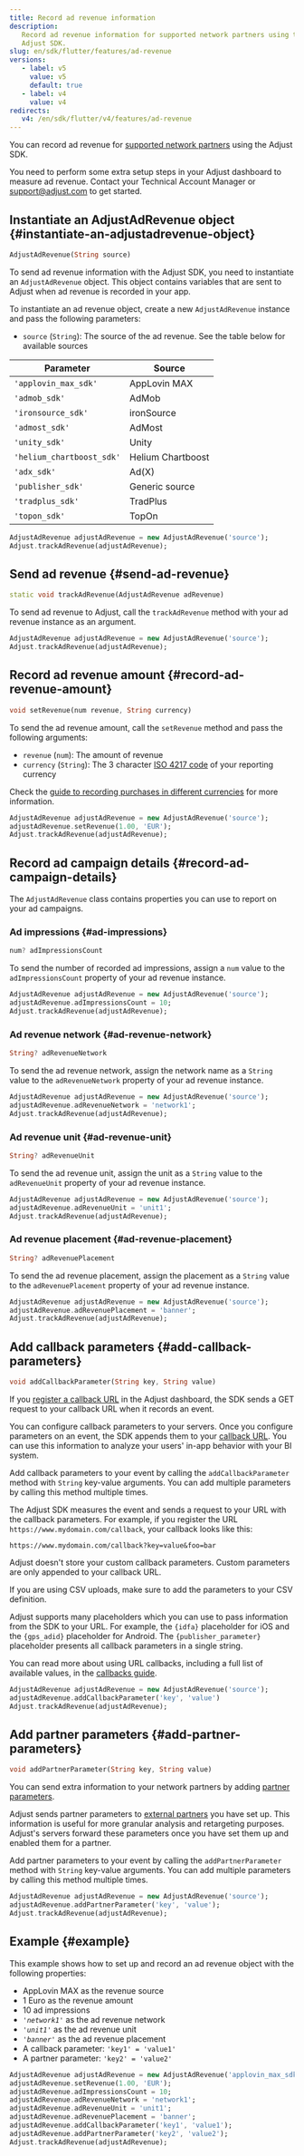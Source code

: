 ```yaml
---
title: Record ad revenue information
description:
   Record ad revenue information for supported network partners using the
   Adjust SDK.
slug: en/sdk/flutter/features/ad-revenue
versions:
   - label: v5
     value: v5
     default: true
   - label: v4
     value: v4
redirects:
   v4: /en/sdk/flutter/v4/features/ad-revenue
---
```


You can record ad revenue for [supported network partners](https://help.adjust.com/en/article/ad-revenue) using the Adjust SDK.

<Callout type="important">

You need to perform some extra setup steps in your Adjust dashboard to measure ad revenue. Contact your Technical Account Manager or support@adjust.com to get started.

</Callout>

## Instantiate an AdjustAdRevenue object {#instantiate-an-adjustadrevenue-object}

<CodeBlock title="Method signature">

```dart
AdjustAdRevenue(String source)

```

</CodeBlock>

To send ad revenue information with the Adjust SDK, you need to instantiate an `AdjustAdRevenue` object. This object contains variables that are sent to Adjust when ad revenue is recorded in your app.

To instantiate an ad revenue object, create a new `AdjustAdRevenue` instance and pass the following parameters:

- `source` (`String`): The source of the ad revenue. See the table below for available sources

| Parameter                 | Source            |
| ------------------------- | ----------------- |
| `'applovin_max_sdk'`      | AppLovin MAX      |
| `'admob_sdk'`             | AdMob             |
| `'ironsource_sdk'`        | ironSource        |
| `'admost_sdk'`            | AdMost            |
| `'unity_sdk'`             | Unity             |
| `'helium_chartboost_sdk'` | Helium Chartboost |
| `'adx_sdk'`               | Ad(X)             |
| `'publisher_sdk'`         | Generic source    |
| `'tradplus_sdk'`          | TradPlus          |
| `'topon_sdk'`             | TopOn             |

```dart
AdjustAdRevenue adjustAdRevenue = new AdjustAdRevenue('source');
Adjust.trackAdRevenue(adjustAdRevenue);
```

## Send ad revenue {#send-ad-revenue}

<CodeBlock title="Method signature">

```dart
static void trackAdRevenue(AdjustAdRevenue adRevenue)
```

</CodeBlock>

To send ad revenue to Adjust, call the `trackAdRevenue` method with your ad revenue instance as an argument.

```dart
AdjustAdRevenue adjustAdRevenue = new AdjustAdRevenue('source');
Adjust.trackAdRevenue(adjustAdRevenue);
```

## Record ad revenue amount {#record-ad-revenue-amount}

<CodeBlock title="Method signature">

```dart
void setRevenue(num revenue, String currency)

```

</CodeBlock>

To send the ad revenue amount, call the `setRevenue` method and pass the following arguments:

- `revenue` (`num`): The amount of revenue
- `currency` (`String`): The 3 character [ISO 4217 code](https://www.iban.com/currency-codes) of your reporting currency

<Callout type="seealso">

Check the [guide to recording purchases in different currencies](https://help.adjust.com/en/article/currency-conversion) for more information.

</Callout>

```dart
AdjustAdRevenue adjustAdRevenue = new AdjustAdRevenue('source');
adjustAdRevenue.setRevenue(1.00, 'EUR');
Adjust.trackAdRevenue(adjustAdRevenue);
```

## Record ad campaign details {#record-ad-campaign-details}

The `AdjustAdRevenue` class contains properties you can use to report on your ad campaigns.

### Ad impressions {#ad-impressions}

<CodeBlock title="Property declaration">

```dart
num? adImpressionsCount
```

</CodeBlock>

To send the number of recorded ad impressions, assign a `num` value to the `adImpressionsCount` property of your ad revenue instance.

```dart
AdjustAdRevenue adjustAdRevenue = new AdjustAdRevenue('source');
adjustAdRevenue.adImpressionsCount = 10;
Adjust.trackAdRevenue(adjustAdRevenue);
```

### Ad revenue network {#ad-revenue-network}

<CodeBlock title="Property declaration">

```dart
String? adRevenueNetwork
```

</CodeBlock>

To send the ad revenue network, assign the network name as a `String` value to the `adRevenueNetwork` property of your ad revenue instance.

```dart
AdjustAdRevenue adjustAdRevenue = new AdjustAdRevenue('source');
adjustAdRevenue.adRevenueNetwork = 'network1';
Adjust.trackAdRevenue(adjustAdRevenue);
```

### Ad revenue unit {#ad-revenue-unit}

<CodeBlock title="Property declaration">

```dart
String? adRevenueUnit
```

</CodeBlock>

To send the ad revenue unit, assign the unit as a `String` value to the `adRevenueUnit` property of your ad revenue instance.

```dart
AdjustAdRevenue adjustAdRevenue = new AdjustAdRevenue('source');
adjustAdRevenue.adRevenueUnit = 'unit1';
Adjust.trackAdRevenue(adjustAdRevenue);
```

### Ad revenue placement {#ad-revenue-placement}

<CodeBlock title="Property declaration">

```dart
String? adRevenuePlacement
```

</CodeBlock>

To send the ad revenue placement, assign the placement as a `String` value to the `adRevenuePlacement` property of your ad revenue instance.

```dart
AdjustAdRevenue adjustAdRevenue = new AdjustAdRevenue('source');
adjustAdRevenue.adRevenuePlacement = 'banner';
Adjust.trackAdRevenue(adjustAdRevenue);
```

## Add callback parameters {#add-callback-parameters}

<CodeBlock title="Method signature">

```dart
void addCallbackParameter(String key, String value)
```

</CodeBlock>

If you [register a callback URL](https://help.adjust.com/en/article/recommended-placeholders-callbacks) in the Adjust dashboard, the SDK sends a GET request to your callback URL when it records an event.

You can configure callback parameters to your servers. Once you configure parameters on an event, the SDK appends them to your [callback URL](https://help.adjust.com/en/article/raw-data-exports). You can use this information to analyze your users' in-app behavior with your BI system.

Add callback parameters to your event by calling the `addCallbackParameter` method with `String` key-value arguments. You can add multiple parameters by calling this method multiple times.

The Adjust SDK measures the event and sends a request to your URL with the callback parameters. For example, if you register the URL `https://www.mydomain.com/callback`, your callback looks like this:

<CodeBlock highlight="key=value, foo=bar">

```http
https://www.mydomain.com/callback?key=value&foo=bar
```

</CodeBlock>

<Callout type="note">

Adjust doesn't store your custom callback parameters. Custom parameters are only appended to your callback URL.

</Callout>

If you are using CSV uploads, make sure to add the parameters to your CSV definition.

Adjust supports many placeholders which you can use to pass information from the SDK to your URL. For example, the `{idfa}` placeholder for iOS and the `{gps_adid}` placeholder for Android. The `{publisher_parameter}` placeholder presents all callback parameters in a single string.

<Callout type="seealso">

You can read more about using URL callbacks, including a full list of available values, in the [callbacks guide](https://help.adjust.com/en/article/callbacks).

</Callout>

```dart
AdjustAdRevenue adjustAdRevenue = new AdjustAdRevenue('source');
adjustAdRevenue.addCallbackParameter('key', 'value')
Adjust.trackAdRevenue(adjustAdRevenue);
```

## Add partner parameters {#add-partner-parameters}

<CodeBlock title="Method signature">

```dart
void addPartnerParameter(String key, String value)
```

</CodeBlock>

You can send extra information to your network partners by adding [partner parameters](https://help.adjust.com/en/article/data-sharing-ad-network#map-parameters).

Adjust sends partner parameters to [external partners](https://help.adjust.com/en/article/integrated-partners) you have set up. This information is useful for more granular analysis and retargeting purposes. Adjust's servers forward these parameters once you have set them up and enabled them for a partner.

Add partner parameters to your event by calling the `addPartnerParameter` method with `String` key-value arguments. You can add multiple parameters by calling this method multiple times.

```dart
AdjustAdRevenue adjustAdRevenue = new AdjustAdRevenue('source');
adjustAdRevenue.addPartnerParameter('key', 'value');
Adjust.trackAdRevenue(adjustAdRevenue);
```

## Example {#example}

This example shows how to set up and record an ad revenue object with the following properties:

- AppLovin MAX as the revenue source
- 1 Euro as the revenue amount
- 10 ad impressions
- _`'network1'`_ as the ad revenue network
- _`'unit1'`_ as the ad revenue unit
- _`'banner'`_ as the ad revenue placement
- A callback parameter: `'key1' = 'value1'`
- A partner parameter: `'key2' = 'value2'`

```dart
AdjustAdRevenue adjustAdRevenue = new AdjustAdRevenue('applovin_max_sdk');
adjustAdRevenue.setRevenue(1.00, 'EUR');
adjustAdRevenue.adImpressionsCount = 10;
adjustAdRevenue.adRevenueNetwork = 'network1';
adjustAdRevenue.adRevenueUnit = 'unit1';
adjustAdRevenue.adRevenuePlacement = 'banner';
adjustAdRevenue.addCallbackParameter('key1', 'value1');
adjustAdRevenue.addPartnerParameter('key2', 'value2');
Adjust.trackAdRevenue(adjustAdRevenue);
```
